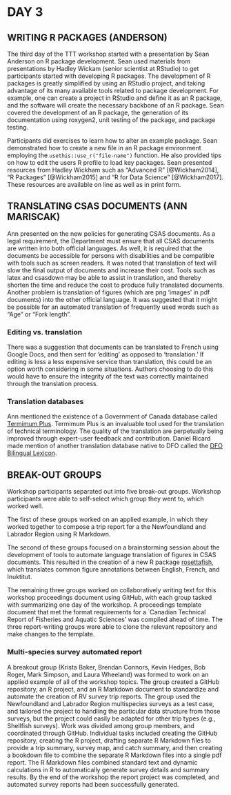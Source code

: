 # DAY 3

## WRITING R PACKAGES (ANDERSON)

The third day of the TTT workshop started with a presentation by Sean Anderson on R package development.
Sean used materials from presentations by Hadley Wickam (senior scientist at RStudio) to get participants started with developing R packages.
The development of R packages is greatly simplified by using an RStudio project, and taking advantage of its many available tools related to package development.
For example, one can create a project in RStudio and define it as an R package, and the software will create the necessary backbone of an R package.
Sean covered the development of an R package, the generation of its documentation using roxygen2, unit testing of the package, and package testing.

Participants did exercises to learn how to alter an example package.
Sean demonstrated how to create a new file in an R package environment employing the `usethis::use_r("file-name")` function.
He also provided tips on how to edit the users R profile to load key packages.
Sean presented resources from Hadley Wickham such as "Advanced R" [@Wickham2014], "R Packages" [@Wickham2015] and "R for Data Science" [@Wickham2017].
These resources are available on line as well as in print form.

## TRANSLATING CSAS DOCUMENTS (ANN MARISCAK)

Ann presented on the new policies for generating CSAS documents.
As a legal requirement, the Department must ensure that all CSAS documents are written into both official languages.
As well, it is required that the documents be accessible for persons with disabilities and be compatible with tools such as screen readers.
It was noted that translation of text will slow the final output of documents and increase their cost.
Tools such as latex and csasdown may be able to assist in translation, and thereby shorten the time and reduce the cost to produce fully translated documents.
Another problem is translation of figures (which are png 'images' in pdf documents) into the other official language.
It was suggested that it might be possible for an automated translation of frequently used words such as "Age" or "Fork length".

### Editing vs. translation

There was a suggestion that documents can be translated to French using Google Docs, and then sent for 'editing' as opposed to 'translation.'
If editing is less a less expensive service than translation, this could be an option worth considering in some situations.
Authors choosing to do this would have to ensure the integrity of the text was correctly maintained through the translation process.

### Translation databases

Ann mentioned the existence of a Government of Canada database called [Termimum Plus](https://www.btb.termiumplus.gc.ca/tpv2alpha/alpha-eng.html?lang=eng).
Termimum Plus is an invaluable tool used for the translation of technical terminology.
The quality of the translation are perpetually being improved through expert-user feedback and contribution.
Daniel Ricard made mention of another translation database native to DFO called the [DFO Bilingual Lexicon](http://www.btb.termiumplus.gc.ca/).

## BREAK-OUT GROUPS

Workshop participants separated out into five break-out groups.
Workshop participants were able to self-select which group they went to, which worked well.

The first of these groups worked on an applied example, in which they worked together to compose a trip report for a the Newfoundland and Labrador Region using R Markdown.

The second of these groups focused on a brainstorming session about the development of tools to automate language translation of figures in CSAS documents.
This resulted in the creation of a new R package [rosettafish](https://github.com/pbs-assess/rosettafish), which translates common figure annotations between English, French, and Inuktitut.

The remaining three groups worked on collaboratively writing text for this workshop proceedings document using GitHub, with each group tasked with summarizing one day of the workshop.
A proceedings template document that met the format requirements for a `Canadian Technical Report of Fisheries and Aquatic Sciences' was compiled ahead of time.
The three report-writing groups were able to clone the relevant repository and make changes to the template.

### Multi-species survey automated report

A breakout group (Krista Baker, Brendan Connors, Kevin Hedges, Bob Roger, Mark
Simpson, and Laura Wheeland) was formed to work on an applied example of all of
the workshop topics.
The group created a GitHub repository, an R project, and an R Markdown document to standardize and automate the creation of RV survey trip reports.
The group used the Newfoundland and Labrador Region multispecies surveys as a test case, and tailored the project to handling the particular data structure from those surveys, but the project could easily be adapted for other trip types (e.g., Shellfish surveys).
Work was divided among group members, and coordinated through GitHub.
Individual tasks included creating the GitHub repository, creating the R project, drafting separate R Markdown files to provide a trip summary, survey map, and catch summary, and then creating a bookdown file to combine the separate R Markdown files into a single pdf report.
The R Markdown files combined standard text and dynamic calculations in R to automatically generate survey details and summary results.
By the end of the workshop the report project was completed, and automated survey reports had been successfully generated.
